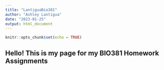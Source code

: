 ```yaml
---
title: "LantiguaBio381"
author: "Ashley Lantigua"
date: "2023-01-25"
output: html_document
---
```


```r
knitr::opts_chunk$set(echo = TRUE)
```

## Hello! This is my page for my BIO381 Homework Assignments

